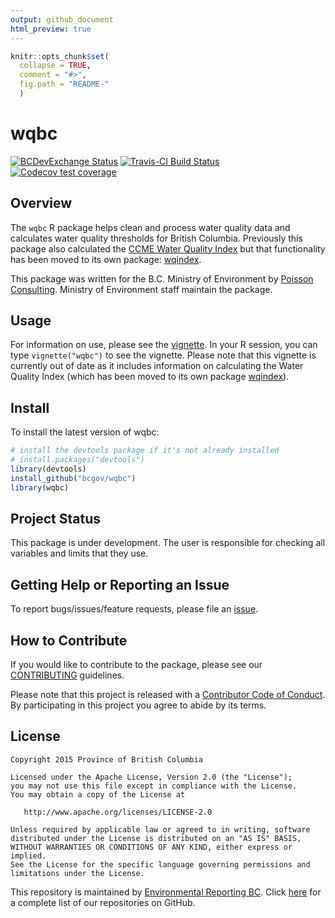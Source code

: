 ```yaml
---
output: github_document
html_preview: true
---
```


<!-- README.md is generated from README.Rmd. Please edit that file -->


```r
knitr::opts_chunk$set(
  collapse = TRUE,
  comment = "#>",
  fig.path = "README-"
  )
```
# wqbc

<!-- badges: start -->
[![BCDevExchange Status](https://assets.bcdevexchange.org/images/badges/exploration.svg)](https://github.com/BCDevExchange/docs/blob/master/discussion/projectstates.md)
[![Travis-CI Build Status](https://travis-ci.org/bcgov/wqbc.svg?branch=master)](https://travis-ci.org/bcgov/wqbc)
[![Codecov test coverage](https://codecov.io/gh/bcgov/wqbc/branch/master/graph/badge.svg)](https://codecov.io/gh/bcgov/wqbc?branch=master)
<!-- badges: end -->

## Overview

The `wqbc` R package helps clean and process water quality data and calculates water quality thresholds for 
British Columbia. Previously this package also calculated the [CCME Water Quality Index](http://www.ccme.ca/en/resources/canadian_environmental_quality_guidelines/index.html) but that functionality has been moved to its own package: [wqindex](https://github.com/bcgov/wqindex).

This package was written for the B.C. Ministry of Environment by [Poisson Consulting](http://www.poissonconsulting.ca/). Ministry of Environment staff maintain the package.

## Usage

For information on use, please see the [vignette](https://htmlpreview.github.com/?https://github.com/bcgov/wqbc/master/inst/doc/wqbc.html). In your R session, you can type `vignette("wqbc")` to see the vignette. Please note that this vignette is currently out of date as it includes information on calculating the Water Quality Index (which has been moved to its own package [wqindex](https://github.com/bcgov/wqindex)).

## Install

To install the latest version of wqbc:

```r
# install the devtools package if it's not already installed
# install.packages("devtools")
library(devtools)
install_github("bcgov/wqbc")
library(wqbc)
```

## Project Status

This package is under development.
The user is responsible for checking all variables and limits that they use.

## Getting Help or Reporting an Issue

To report bugs/issues/feature requests, please file an [issue](https://github.com/bcgov/wqbc/issues/).

## How to Contribute

If you would like to contribute to the package, please see our 
[CONTRIBUTING](CONTRIBUTING.md) guidelines.

Please note that this project is released with a [Contributor Code of Conduct](CODE_OF_CONDUCT.md). By participating in this project you agree to abide by its terms.

## License

    Copyright 2015 Province of British Columbia

    Licensed under the Apache License, Version 2.0 (the "License");
    you may not use this file except in compliance with the License.
    You may obtain a copy of the License at 

       http://www.apache.org/licenses/LICENSE-2.0

    Unless required by applicable law or agreed to in writing, software
    distributed under the License is distributed on an "AS IS" BASIS,
    WITHOUT WARRANTIES OR CONDITIONS OF ANY KIND, either express or implied.
    See the License for the specific language governing permissions and
    limitations under the License.
    
This repository is maintained by [Environmental Reporting BC](http://www2.gov.bc.ca/gov/content?id=FF80E0B985F245CEA62808414D78C41B). Click [here](https://github.com/bcgov/EnvReportBC-RepoList) for a complete list of our repositories on GitHub.    
